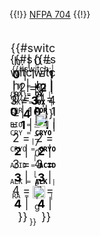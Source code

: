 {{!}} [[NFPA 704]]
{{!}} 
<div style="position: relative; height: 85px; width: 75px;">
<div style="position: absolute; height: 75px; width: 75px;">[[File:NFPA 704.svg|75px]]</div>
<div title="可燃性" style="
background:     transparent;
width:          75px;
height:         2em;
text-align:     center;
vertical-align: middle;
position:       absolute;
top:            3px;
font-size:      large;
">{{#switch:{{{F|}}} |
0 = <span class="abbr" style="color: black;" title="可燃性0級。不會燃燒（如水）。">'''0'''</span> |
1 = <span class="abbr" style="color: black;" title="可燃性1級。必須預熱才可能引燃（如菜籽油）。閃點高於93°C。">'''1'''</span> | 
2 = <span class="abbr" style="color: black;" title="可燃性2級。略爲加熱或暴露在高溫環境中可能被引燃（如柴油）。閃點在38 - 93°C。">'''2'''</span> |
3 = <span class="abbr" style="color: black;" title="可燃性3級。在通常溫度下可被點燃的固體或液體（如汽油）。閃點在23 - 38°C">'''3'''</span> |
4 = <span class="abbr" style="color: black;" title="可燃性4級。在常溫常壓下迅速或完全氣化，或容易被分散于空氣中且容易燃燒（如丙烷）。閃點低於23°C。">'''4'''</span> |
&nbsp;}}</div>
<div title="健康" style="
background:     transparent;
width:          37.5px;
height:         2em;
text-align:     center;
vertical-align: middle;
position:       absolute;
top:            21px;
font-size:      large;
">{{#switch:{{{H|}}} |
0 = <span class="abbr" style="color: black;" title="健康危險0級。暴露在火中時對人體造成的危害不超過一般可燃物（如氯化鈉）。">'''0'''</span> |
1 = <span class="abbr" style="color: black;" title="健康危險1級。暴露可能導致不適，但是僅可能有輕微持續性傷害（如松節油）。">'''1'''</span> | 
2 = <span class="abbr" style="color: black;" title="健康危險2級。高濃度或持續性暴露可能導致暫時失去行為能力或可能造成持續性傷害（如氯仿）。">'''2'''</span> |
3 = <span class="abbr" style="color: black;" title="健康危險3級。短時間的暴露可能導致嚴重的暫時性或持續性傷害（如氯氣）。">'''3'''</span> |
4 = <span class="abbr" style="color: black;" title="健康危險4級。短時間的暴露可能會導致死亡或重大持續性傷害（如VX毒氣）">'''4'''</span> |
&nbsp;}}</div>
<div title="反應性" style="
background:     transparent;
width:          37.5px;
height:         2em;
text-align:     center;
vertical-align: middle;
position:       absolute;
top:            21px;
left:           37.5px;
font-size:      large;
">{{#switch:{{{R|}}} |
0 = <span class="abbr" style="color: black;" title="反應性0級。通常情況下穩定，即使暴露於明火中也不反應，並且不與水反應（如液氮）。">'''0'''</span> |
1 = <span class="abbr" style="color: black;" title="反應性1級。通常情況下穩定，但是可能在加熱加壓的條件下變得不穩定，或可以與水發生反應（如鈣）。">'''1'''</span> | 
2 = <span class="abbr" style="color: black;" title="反應性2級。在加熱加壓條件下發生劇烈化學變化，或與水劇烈反應，可能與水混合後發生爆炸（如磷）。">'''2'''</span> |
3 = <span class="abbr" style="color: black;" title="反應性3級。可能爆炸分解，但需要一個強的引發源，必須在密閉性容器内加熱方可引發，與水爆炸性反應，或重擊下爆炸（如氟氣）。">'''3'''</span> |
4 = <span class="abbr" style="color: black;" title="反應性4級。在常溫常壓下即可爆炸分解（如硝酸甘油）。">'''4'''</span> |
&nbsp;}}</div>
<div title="其它危險" style="
background:     transparent;
width:          75px;
height:         2em;
text-align:     center;
vertical-align: middle;
position:       absolute;
top:            44px;
font-size:      small;
">{{#switch:{{uc:{{{O|}}}}}|
 W = <span class="abbr" style="color: black;" title="與水發生特殊或危險的反應（如銫、鈉）"><s>'''W'''</s></span> |
 OX = <span class="abbr" style="color: black;" title="氧化劑（如高氯酸鉀）">'''OX'''</span> |
 OXY = <span class="abbr" style="color: black;" title="氧化劑（如高氯酸鉀）">'''OX'''</span> |
 COR = <span class="abbr" style="color: black;" title="腐蝕性、強酸或強鹼（如硫酸、氫氧化鉀）">'''COR'''</span> |
 BIO = <span class="abbr" style="color: black;" title="生物危險性（如天花病毒）">[[File:Biohazard symbol.svg|20px]]</span> |
 CRY = <span class="abbr" style="color: black;" title="低溫，接觸可能會造成凍傷">'''CRYO'''</span> |
 CRYO = <span class="abbr" style="color: black;" title="低溫，接觸可能會造成凍傷">'''CRYO'''</span> |
 ACID = <span class="abbr" style="color: black;" title="強酸">'''ACID'''</span> |
 ALK = <span class="abbr" style="color: black;" title="強鹼">'''ALK'''</span> |
 RA = <span class="abbr" style="color: black;" title="放射性（如鈈）">[[File:Radioactive.svg|20px]]</span> |
 &nbsp;
}}</div>
</div>
{{!}}-<noinclude>
[[Category:化学信息框模板|{{PAGENAME}}]]
</noinclude>